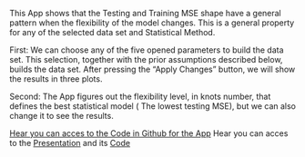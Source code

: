 
This App shows that the Testing and Training MSE shape have a general pattern when the flexibility of the model changes. This is a general property for any of the selected data set and Statistical Method.  

First: We can choose any of the five opened parameters to build the data set. This selection, together with the prior assumptions described below, builds the data set. After pressing the "Apply Changes" button, we will show the results in three plots.   

Second: The App figures out the flexibility level, in knots number, that defines the best statistical model ( The lowest testing MSE), but we can also change it to see the results. 

[Hear you can acces to the Code in Github for the App](https://github.com/JoseAn1/Developing_Data_Products_shinyAPP)
Hear you can acces to the [Presentation](http://josean1.github.io/#1) and its [Code](https://github.com/JoseAn1/Developing_Data_Products_Presentation) 